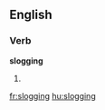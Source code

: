 ==English==

===Verb===
'''slogging'''

# {{present participle of|[[slog]]}}

[[fr:slogging]]
[[hu:slogging]]